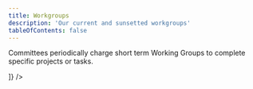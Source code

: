 ```yaml
---
title: Workgroups
description: 'Our current and sunsetted workgroups'
tableOfContents: false
---
```


Committees periodically charge short term Working Groups to complete specific projects or tasks.

<Table
  src="src/tables/workgroups.csv"
  columns={[
    { key: "Workgroup",  width: "20%", render: "markdown" },
    { key: "Dates", width: "10%" },
    { key: "Summary", width: "40%" },
    { key: "Committee",   width: "10%" },
    { key: "Leads",   width: "20%" },

  ]}
/>